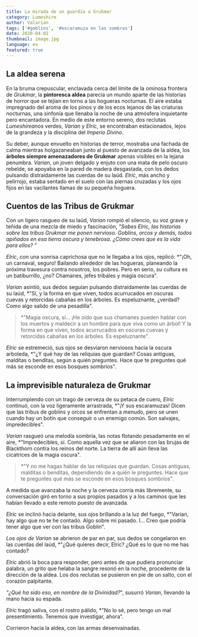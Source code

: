 ```yaml
---
title: La mirada de un guardia a Grukmar
category: Lumeshire
author: Valarian
tags: ['#goblins', '#escaramuza en las sombras']
date: 2020-04-02
thumbnail: image.jpg
language: es
featured: true
---
```


## La aldea serena

En la bruma crepuscular, enclavada cerca del límite de la ominosa frontera de *Grukmar*, la **pintoresca aldea** parecía un mundo aparte de las historias de horror que se tejían en torno a las hogueras nocturnas. El aire estaba impregnado del aroma de los pinos y de los ecos lejanos de las criaturas nocturnas, una sinfonía que llenaba la noche de una atmósfera inquietante pero encantadora. En medio de este entorno sereno, dos reclutas *Lumeshireanos* verdes, *Varian* y *Elric*, se encontraban estacionados, lejos de la grandeza y la disciplina del *Imperio Divino*. 

Su deber, aunque envuelto en historias de terror, mostraba una fachada de calma mientras holgazaneaban junto al puesto de avanzada de la aldea, los **árboles siempre amenazadores de Grukmar** apenas visibles en la lejana penumbra. *Varian*, un joven delgado y enjuto con una mata de pelo oscuro rebelde, se apoyaba en la pared de madera desgastada, con los dedos pulsando distraídamente las cuerdas de su laúd. *Elric*, más ancho y pelirrojo, estaba sentado en el suelo con las piernas cruzadas y los ojos fijos en las vacilantes llamas de su pequeña hoguera.

## Cuentos de las Tribus de Grukmar

Con un ligero rasgueo de su laúd, *Varian* rompió el silencio, su voz grave y teñida de una mezcla de miedo y fascinación, *"Sabes Elric, las historias sobre las tribus Grukmar me ponen nervioso. Goblins, orcos y demás, todos apiñados en esa tierra oscura y tenebrosa. ¿Cómo crees que es la vida para ellos? "*

*Elric*, con una sonrisa caprichosa que no le llegaba a los ojos, replicó: *"¡Oh, un carnaval, seguro! Bailando alrededor de las hogueras, planeando la próxima travesura contra nosotros, los pobres. Pero en serio, su cultura es un batiburrillo, ¿no? Chamanes, jefes tribales y magia oscura".

*Varian* asintió, sus dedos seguían pulsando distraídamente las cuerdas de su laúd, *"Sí, y la forma en que viven, todos acurrucados en oscuras cuevas y retorcidas cabañas en los árboles. Es espeluznante, ¿verdad? Como algo salido de una pesadilla".

> *"Magia oscura, sí... ¡He oído que sus chamanes pueden hablar con los muertos y maldecir a un hombre para que viva como un árbol! Y la forma en que viven, todos acurrucados en oscuras cuevas y retorcidas cabañas en los árboles. Es espeluznante".

*Elric* se estremeció, sus ojos se desviaron nerviosos hacia la oscura arboleda, *"¿Y qué hay de las reliquias que guardan? Cosas antiguas, malditas o benditas, según a quién preguntes. Hace que te preguntes qué más se esconde en esos bosques sombríos".

## La imprevisible naturaleza de Grukmar

Interrumpiendo con un trago de cerveza de su petaca de cuero, *Elric* continuó, con la voz ligeramente arrastrada, *"¡Y sus escaramuzas! Dicen que las tribus de goblins y orcos se enfrentan a menudo, pero se unen cuando hay un botín que conseguir o un enemigo común. Son salvajes, impredecibles".

*Varian* rasgueó una melodía sombría, las notas flotando pesadamente en el aire, *"Impredecibles, sí. Como aquella vez que se aliaron con las brujas de Blackthorn contra los reinos del norte. La tierra de allí aún lleva las cicatrices de la magia oscura".

> *"Y no me hagas hablar de las reliquias que guardan. Cosas antiguas, malditas o benditas, dependiendo de a quién le preguntes. Hace que te preguntes qué más se esconde en esos bosques sombríos".

A medida que avanzaba la noche y la cerveza corría más libremente, su conversación giró en torno a sus propios pasados y a los caminos que les habían llevado a este remoto puesto de avanzada. 

*Elric* se inclinó hacia delante, sus ojos brillando a la luz del fuego, *"Varian, hay algo que no te he contado. Algo sobre mi pasado. I... Creo que podría tener algo que ver con las tribus Goblin".

*Los ojos de Varian* se abrieron de par en par, sus dedos se congelaron en las cuerdas del laúd, *"¿Qué quieres decir, Elric? ¿Qué es lo que no me has contado?

*Elric* abrió la boca para responder, pero antes de que pudiera pronunciar palabra, un grito que helaba la sangre resonó en la noche, procedente de la dirección de la aldea. Los dos reclutas se pusieron en pie de un salto, con el corazón palpitante.

*"¿Qué ha sido eso, en nombre de la Divinidad?*", susurró *Varian*, llevando la mano hacia su espada.

*Elric* tragó saliva, con el rostro pálido, *"No lo sé, pero tengo un mal presentimiento. Tenemos que investigar, ahora".

Corrieron hacia la aldea, con las armas desenvainadas.
